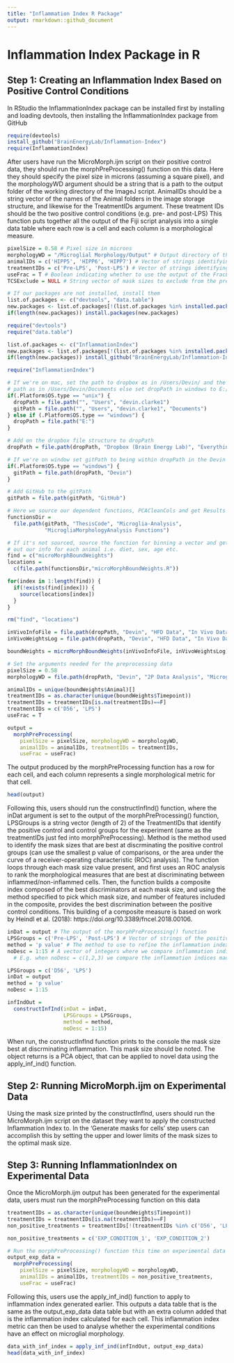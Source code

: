 ```yaml
---
title: "Inflammation Index R Package"
output: rmarkdown::github_document
---
```


# Inflammation Index Package in R

## Step 1: Creating an Inflammation Index Based on Positive Control Conditions

In RStudio the InflammationIndex package can be installed first by installing and loading devtools, then installing the InflammationIndex package from GitHub

```r
require(devtools)
install_github("BrainEnergyLab/Inflammation-Index")
require(InflammationIndex)

```

After users have run the MicroMorph.ijm script on their positive control data, they should run the morphPreProcessing() function on this data. Here they should specify the pixel size in microns (assuming a square pixel), and the morphologyWD argument should be a string that is a path to the output folder of the working directory of the ImageJ script. AnimalIDs should be a string vector of the names of the Animal folders in the image storage structure, and likewise for the TreatmentIDs argument. These treatment IDs should be the two positive control conditions (e.g. pre- and post-LPS) This function puts together all the output of the Fiji script analysis into a single data table where each row is a cell and each column is a morphological measure.

```r
pixelSize = 0.58 # Pixel size in microns
morphologyWD = "/Microglial Morphology/Output" # Output directory of the MicroMorph.ijm script as a string
animalIDs = c('HIPP5', 'HIPP6', 'HIPP7') # Vector of strings identifying the names of the animals images were captured from and matching the names of the Animal level folders
treatmentIDs = c('Pre-LPS', 'Post-LPS') # Vector of strings identifying different treatments / timepoints and matching the names of the Treatment level folders
useFrac = T # Boolean indicating whether to use the output of the FracLac plugin
TCSExclude = NULL # String vector of mask sizes to exclude from the preprocessing function, can also take NULL
```

```r

# If our packages are not installed, install them
list.of.packages <- c("devtools", "data.table")
new.packages <- list.of.packages[!(list.of.packages %in% installed.packages()[,"Package"])]
if(length(new.packages)) install.packages(new.packages)

require("devtools")
require("data.table")

list.of.packages <- c("InflammationIndex")
new.packages <- list.of.packages[!(list.of.packages %in% installed.packages()[,"Package"])]
if(length(new.packages)) install_github("BrainEnergyLab/Inflammation-Index")

require("InflammationIndex")

# If we're on mac, set the path to dropbox as in /Users/Devin/ and the github
# path as in /Users/Devin/Documents else set dropPath in windows to E:/
if(.Platform$OS.type == "unix") {
  dropPath = file.path("", "Users", "devin.clarke1")
  gitPath = file.path("", "Users", "devin.clarke1", "Documents")
} else if (.Platform$OS.type == "windows") {
  dropPath = file.path("E:")
}

# Add on the dropbox file structure to dropPath
dropPath = file.path(dropPath, "Dropbox (Brain Energy Lab)", "Everything")

# If we're on window set gitPath to being within dropPath in the Devin folder
if(.Platform$OS.type == "windows") {
  gitPath = file.path(dropPath, "Devin")
}

# Add GitHub to the gitPath
gitPath = file.path(gitPath, "GitHub")

# Here we source our dependent functions, PCACleanCols and get Results
functionsDir = 
  file.path(gitPath, "ThesisCode", "Microglia-Analysis", 
            "MicrogliaMorphologyAnalysis Functions")

# If it's not sourced, source the function for binning a vector and getting 
# out our info for each animal i.e. diet, sex, age etc.
find = c("microMorphBoundWeights")
locations = 
  c(file.path(functionsDir,"microMorphBoundWeights.R"))

for(index in 1:length(find)) {
  if(!exists(find[index])) {
    source(locations[index])
  }
}

rm("find", "locations")

inVivoInfoFile = file.path(dropPath, "Devin", "HFD Data", "In Vivo Data", "InVivoMouseInfo.csv")
inVivoWeightsLog = file.path(dropPath, "Devin", "HFD Data", "In Vivo Data", "InVivoWeightsLog.csv")

boundWeights = microMorphBoundWeights(inVivoInfoFile, inVivoWeightsLog)

# Set the arguments needed for the preprocessing data
pixelSize = 0.58
morphologyWD = file.path(dropPath, "Devin", "2P Data Analysis", "Microglial Morphology", "Output")

animalIDs = unique(boundWeights$Animal)[]
treatmentIDs = as.character(unique(boundWeights$Timepoint))
treatmentIDs = treatmentIDs[is.na(treatmentIDs)==F]
treatmentIDs = c('D56', 'LPS')
useFrac = T

```

```r

output = 
  morphPreProcessing(
    pixelSize = pixelSize, morphologyWD = morphologyWD, 
    animalIDs = animalIDs, treatmentIDs = treatmentIDs,
    useFrac = useFrac)

```

The output produced by the morphPreProcessing function has a row for each cell, and each column represents a single morphological metric for that cell.

```r

head(output)

```

Following this, users should run the constructInfInd() function, where the inDat argument is set to the output of the morphPreProcessing() function, LPSGroups is a string vector (length of 2) of the TreatmentIDs that identify the positive control and control groups for the experiment (same as the treatmentIDs just fed into morphPreProcessing). Method is the method used to identify the mask sizes that are best at discrminating the positive control groups (can use the smallest p value of comparisons, or the area under the curve of a receiver-operating characteristic (ROC) analysis). The function loops through each mask size value present, and first uses an ROC analysis to rank the morphological measures that are best at discriminating between inflammed/non-inflammed cells. Then, the function builds a composite index composed of the best discriminators at each mask size, and using the method specified to pick which mask size, and number of features included in the composite, provides the best discrimination between the positive control conditions. This building of a composite measure is based on work by Heindl et al. (2018): https://doi.org/10.3389/fncel.2018.00106.

```r
inDat = output # The output of the morphPreProcessing() function
LPSGroups = c('Pre-LPS', 'Post-LPS') # Vector of strings of the positive control conditions
method = 'p value' # The method to use to refine the inflammation index, can also take the value 'AUC
noDesc = 1:15 # A vector of integers where we compare inflammation indices made up of the N best descriptors and compare them
  # E.g. when noDesc = c(1,2,3) we compare the inflammation indices made up of the 1 best discriminators, to one made of the 2 best discriminators, to one made of the 3 best discrminators.

```

```r

LPSGroups = c('D56', 'LPS')
inDat = output
method = 'p value'
noDesc = 1:15

```

```r

infIndOut = 
  constructInfInd(inDat = inDat,
                  LPSGroups = LPSGroups,
                  method = method,
                  noDesc = 1:15)

```

When run, the constructInfInd function prints to the console the mask size best at discrminating inflammation. This mask size should be noted. The object returns is a PCA object, that can be applied to novel data using the apply_inf_ind() function.

## Step 2: Running MicroMorph.ijm on Experimental Data

Using the mask size printed by the constructInfInd, users should run the MicroMorph.ijm script on the dataset they want to apply the constructed Inflammation Index to. In the 'Generate masks for cells' step users can accomplish this by setting the upper and lower limits of the mask sizes to the optimal mask size.

## Step 3: Running InflammationIndex on Experimental Data

Once the MicroMorph.ijm output has been generated for the experimental data, users must run the morphPreProcessing function on this data

```r
treatmentIDs = as.character(unique(boundWeights$Timepoint))
treatmentIDs = treatmentIDs[is.na(treatmentIDs)==F]
non_positive_treatments = treatmentIDs[!(treatmentIDs %in% c('D56', 'LPS'))]

```

```r

non_positive_treatments = c('EXP_CONDITION_1', 'EXP_CONDITION_2')

```

```r

# Run the morphPreProcessing() function this time on experimental data - as specified in the treatmentIDs argument in this case
output_exp_data = 
  morphPreProcessing(
    pixelSize = pixelSize, morphologyWD = morphologyWD, 
    animalIDs = animalIDs, treatmentIDs = non_positive_treatments,
    useFrac = useFrac)

```

Following this, users use the apply_inf_ind() function to apply to inflammation index generated earlier. This outputs a data table that is the same as the output_exp_data data table but with an extra column added that is the inflammation index calculated for each cell. This inflammation index metric can then be used to analyse whether the experimental conditions have an effect on microglial morphology.

```r

data_with_inf_index = apply_inf_ind(infIndOut, output_exp_data)
head(data_with_inf_index)

```